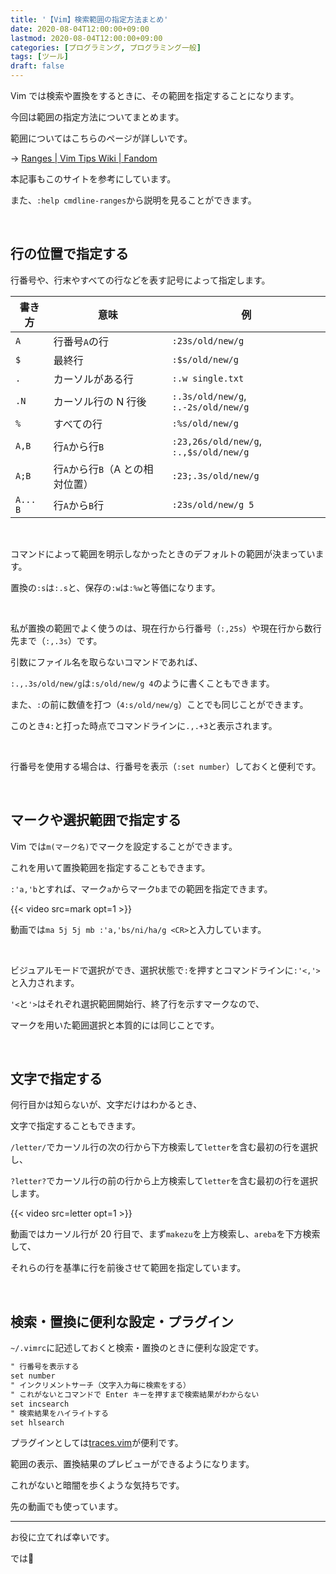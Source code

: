 ```yaml
---
title: '【Vim】検索範囲の指定方法まとめ'
date: 2020-08-04T12:00:00+09:00
lastmod: 2020-08-04T12:00:00+09:00
categories: [プログラミング, プログラミング一般]
tags: [ツール]
draft: false
---
```


Vim では検索や置換をするときに、その範囲を指定することになります。

今回は範囲の指定方法についてまとめます。

<!--more-->

範囲についてはこちらのページが詳しいです。

→ [Ranges | Vim Tips Wiki | Fandom](https://vim.fandom.com/wiki/Ranges)

本記事もこのサイトを参考にしています。

また、`:help cmdline-ranges`から説明を見ることができます。

<br/>

## 行の位置で指定する

行番号や、行末やすべての行などを表す記号によって指定します。

| 書き方   | 意味                             | 例                                     |
| -------- | -------------------------------- | -------------------------------------- |
| `A`      | 行番号`A`の行                    | `:23s/old/new/g`                       |
| `$`      | 最終行                           | `:$s/old/new/g`                        |
| `.`      | カーソルがある行                 | `:.w single.txt`                       |
| `.N`     | カーソル行の N 行後              | `:.3s/old/new/g`, `:.-2s/old/new/g`    |
| `%`      | すべての行                       | `:%s/old/new/g`                        |
| `A,B`    | 行`A`から行`B`                   | `:23,26s/old/new/g`, `:.,$s/old/new/g` |
| `A;B`    | 行`A`から行`B`（A との相対位置） | `:23;.3s/old/new/g`                    |
| `A... B` | 行`A`から`B`行                   | `:23s/old/new/g 5`                     |

<br/>

コマンドによって範囲を明示しなかったときのデフォルトの範囲が決まっています。

置換の`:s`は`:.s`と、保存の`:w`は`:%w`と等価になります。

<br/>

私が置換の範囲でよく使うのは、現在行から行番号（`:,25s`）や現在行から数行先まで（`:,.3s`）です。

引数にファイル名を取らないコマンドであれば、

`:.,.3s/old/new/g`は`:s/old/new/g 4`のように書くこともできます。

また、`:`の前に数値を打つ（`4:s/old/new/g`）ことでも同じことができます。

このとき`4:`と打った時点でコマンドラインに`.,.+3`と表示されます。

<br/>

行番号を使用する場合は、行番号を表示（`:set number`）しておくと便利です。

<br/>

## マークや選択範囲で指定する

Vim では`m(マーク名)`でマークを設定することができます。

これを用いて置換範囲を指定することもできます。

`:'a,'b`とすれば、マーク`a`からマーク`b`までの範囲を指定できます。

{{< video src=mark opt=1 >}}

動画では`ma 5j 5j mb :'a,'bs/ni/ha/g <CR>`と入力しています。

<br/>

ビジュアルモードで選択ができ、選択状態で`:`を押すとコマンドラインに`:'<,'>`と入力されます。

`'<`と`'>`はそれぞれ選択範囲開始行、終了行を示すマークなので、

マークを用いた範囲選択と本質的には同じことです。

<br/>

## 文字で指定する

何行目かは知らないが、文字だけはわかるとき、

文字で指定することもできます。

`/letter/`でカーソル行の次の行から下方検索して`letter`を含む最初の行を選択し、

`?letter?`でカーソル行の前の行から上方検索して`letter`を含む最初の行を選択します。

{{< video src=letter opt=1 >}}

動画ではカーソル行が 20 行目で、まず`makezu`を上方検索し、`areba`を下方検索して、

それらの行を基準に行を前後させて範囲を指定しています。

<br/>

## 検索・置換に便利な設定・プラグイン

`~/.vimrc`に記述しておくと検索・置換のときに便利な設定です。

```txt
" 行番号を表示する
set number
" インクリメントサーチ（文字入力毎に検索をする）
" これがないとコマンドで Enter キーを押すまで検索結果がわからない
set incsearch
" 検索結果をハイライトする
set hlsearch
```

<be>

プラグインとしては[traces.vim](https://github.com/markonm/traces.vim)が便利です。

範囲の表示、置換結果のプレビューができるようになります。

これがないと暗闇を歩くような気持ちです。

先の動画でも使っています。

---

お役に立てれば幸いです。

では:wave:
